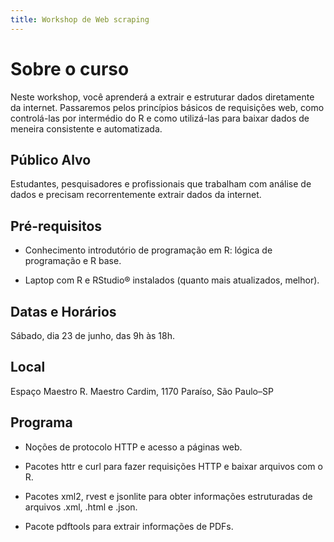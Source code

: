 ```yaml
---
title: Workshop de Web scraping
---
```


# Sobre o curso

Neste workshop, você aprenderá a extrair e estruturar dados diretamente da internet. Passaremos pelos princípios básicos de requisições web, como controlá-las por intermédio do R e como utilizá-las para baixar dados de meneira consistente e automatizada.

## Público Alvo

Estudantes, pesquisadores e profissionais que trabalham com análise de dados e precisam recorrentemente extrair dados da internet.

## Pré-requisitos

-  Conhecimento introdutório de programação em R: lógica de programação e R base.

- Laptop com R e RStudio® instalados (quanto mais atualizados, melhor).



## Datas e Horários

Sábado, dia 23 de junho, das 9h às 18h.

## Local

Espaço Maestro
R. Maestro Cardim, 1170 Paraíso, São Paulo–SP

## Programa

-  Noções de protocolo HTTP e acesso a páginas web.

-  Pacotes httr e curl para fazer requisições HTTP e baixar arquivos com o R.

-  Pacotes xml2, rvest e jsonlite para obter informações estruturadas de arquivos .xml, .html e .json. 

-  Pacote pdftools para extrair informações de PDFs. 
